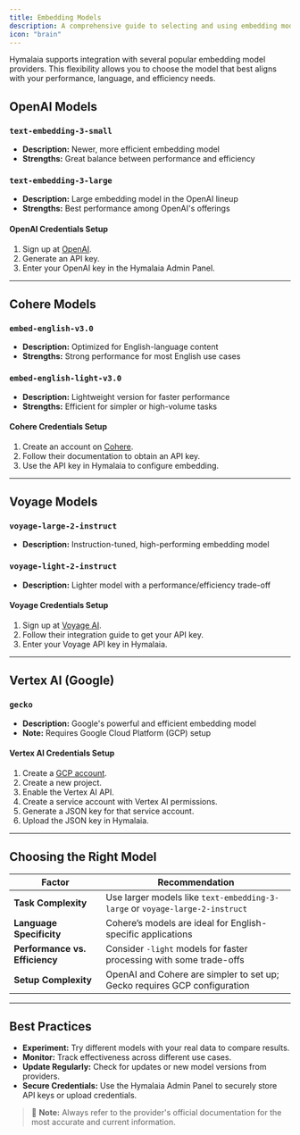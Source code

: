 ```yaml
---
title: Embedding Models
description: A comprehensive guide to selecting and using embedding models in your application.
icon: "brain"
---
```


Hymalaia supports integration with several popular embedding model providers. This flexibility allows you to choose the model that best aligns with your performance, language, and efficiency needs.

## OpenAI Models

### `text-embedding-3-small`
- **Description:** Newer, more efficient embedding model
- **Strengths:** Great balance between performance and efficiency

### `text-embedding-3-large`
- **Description:** Large embedding model in the OpenAI lineup
- **Strengths:** Best performance among OpenAI's offerings

#### OpenAI Credentials Setup
1. Sign up at [OpenAI](https://platform.openai.com/).
2. Generate an API key.
3. Enter your OpenAI key in the Hymalaia Admin Panel.

---

## Cohere Models

### `embed-english-v3.0`
- **Description:** Optimized for English-language content
- **Strengths:** Strong performance for most English use cases

### `embed-english-light-v3.0`
- **Description:** Lightweight version for faster performance
- **Strengths:** Efficient for simpler or high-volume tasks

#### Cohere Credentials Setup
1. Create an account on [Cohere](https://cohere.com/).
2. Follow their documentation to obtain an API key.
3. Use the API key in Hymalaia to configure embedding.

---

## Voyage Models

### `voyage-large-2-instruct`
- **Description:** Instruction-tuned, high-performing embedding model

### `voyage-light-2-instruct`
- **Description:** Lighter model with a performance/efficiency trade-off

#### Voyage Credentials Setup
1. Sign up at [Voyage AI](https://voyageai.com/).
2. Follow their integration guide to get your API key.
3. Enter your Voyage API key in Hymalaia.

---

## Vertex AI (Google)

### `gecko`
- **Description:** Google's powerful and efficient embedding model
- **Note:** Requires Google Cloud Platform (GCP) setup

#### Vertex AI Credentials Setup
1. Create a [GCP account](https://console.cloud.google.com/).
2. Create a new project.
3. Enable the Vertex AI API.
4. Create a service account with Vertex AI permissions.
5. Generate a JSON key for that service account.
6. Upload the JSON key in Hymalaia.

---

## Choosing the Right Model

| Factor               | Recommendation                                                                 |
|----------------------|---------------------------------------------------------------------------------|
| **Task Complexity**   | Use larger models like `text-embedding-3-large` or `voyage-large-2-instruct`   |
| **Language Specificity** | Cohere’s models are ideal for English-specific applications                   |
| **Performance vs. Efficiency** | Consider `-light` models for faster processing with some trade-offs        |
| **Setup Complexity** | OpenAI and Cohere are simpler to set up; Gecko requires GCP configuration       |

---

## Best Practices

- **Experiment:** Try different models with your real data to compare results.
- **Monitor:** Track effectiveness across different use cases.
- **Update Regularly:** Check for updates or new model versions from providers.
- **Secure Credentials:** Use the Hymalaia Admin Panel to securely store API keys or upload credentials.

> 📌 **Note:** Always refer to the provider's official documentation for the most accurate and current information.

